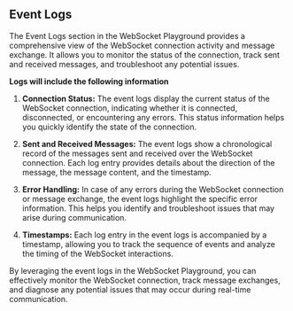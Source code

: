 ## Event Logs
The Event Logs section in the WebSocket Playground provides a comprehensive view of the WebSocket connection activity and message exchange. It allows you to monitor the status of the connection, track sent and received messages, and troubleshoot any potential issues.

**Logs will include the following information**
1. **Connection Status:** The event logs display the current status of the WebSocket connection, indicating whether it is connected, disconnected, or encountering any errors. This status information helps you quickly identify the state of the connection.

2. **Sent and Received Messages:** The event logs show a chronological record of the messages sent and received over the WebSocket connection. Each log entry provides details about the direction of the message, the message content, and the timestamp.

3. **Error Handling:** In case of any errors during the WebSocket connection or message exchange, the event logs highlight the specific error information. This helps you identify and troubleshoot issues that may arise during communication.

4. **Timestamps:** Each log entry in the event logs is accompanied by a timestamp, allowing you to track the sequence of events and analyze the timing of the WebSocket interactions.

By leveraging the event logs in the WebSocket Playground, you can effectively monitor the WebSocket connection, track message exchanges, and diagnose any potential issues that may occur during real-time communication.